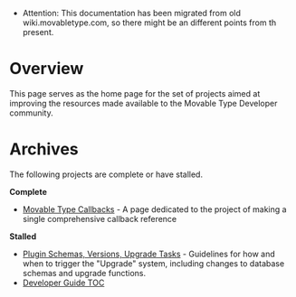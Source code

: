 *Attention: This documentation has been migrated from old wiki.movabletype.com, so there might be an different points from th present.

= Overview =

This page serves as the home page for the set of projects aimed at improving the resources made available to the Movable Type Developer community.
= Archives = 

The following projects are complete or have stalled.

'''Complete'''

* [[Movable Type Callbacks]] - A page dedicated to the project of making a single comprehensive callback reference

'''Stalled'''

* [[Plugin Schemas, Versions, Upgrade Tasks]] - Guidelines for how and when to trigger the "Upgrade" system, including changes to database schemas and upgrade functions.
* [[Developer Guide TOC]]

